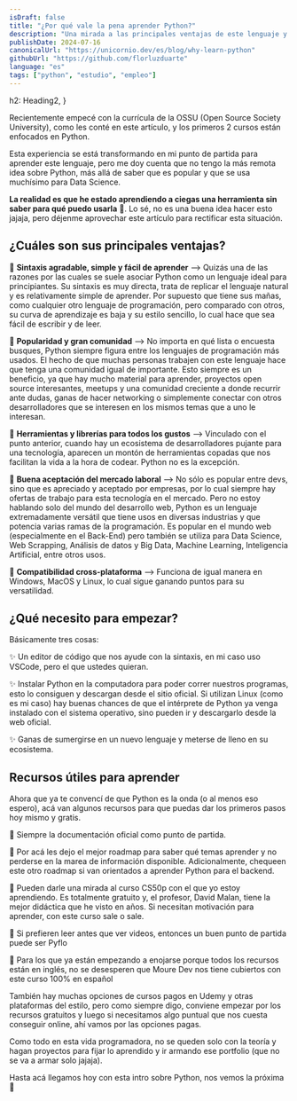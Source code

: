 ```yaml
---
isDraft: false
title: "¿Por qué vale la pena aprender Python?"
description: "Una mirada a las principales ventajas de este lenguaje y sus usos en IT"
publishDate: 2024-07-16
canonicalUrl: "https://unicornio.dev/es/blog/why-learn-python"
githubUrl: "https://github.com/florluzduarte"
language: "es"
tags: ["python", "estudio", "empleo"]
---
```

  h2: Heading2,
}

Recientemente empecé con la currícula de la OSSU (Open Source Society University), como <SimpleLink path="https://unicornio.dev/es/blog/ossu-post-1-getting-started">les conté en este artículo</SimpleLink>, y los primeros 2 cursos están enfocados en Python.  

Esta experiencia se está transformando en mi punto de partida para aprender este lenguaje, pero me doy cuenta que no tengo la más remota idea sobre Python, más allá de saber que es popular y que se usa muchísimo para Data Science.  

**La realidad es que he estado aprendiendo a ciegas una herramienta sin saber para qué puedo usarla** 🫠. Lo sé, no es una buena idea hacer esto jajaja, pero déjenme aprovechar este artículo para rectificar esta situación.  

## ¿Cuáles son sus principales ventajas?

🐍 **Sintaxis agradable, simple y fácil de aprender** --> Quizás una de las razones por las cuales se suele asociar Python como un lenguaje ideal para principiantes. Su sintaxis es muy directa, trata de replicar el lenguaje natural y es relativamente simple de aprender. Por supuesto que tiene sus mañas, como cualquier otro lenguaje de programación, pero comparado con otros, su curva de aprendizaje es baja y su estilo sencillo, lo cual hace que sea fácil de escribir y de leer. 

🐍 **Popularidad y gran comunidad** --> No importa en qué lista o encuesta busques, Python siempre figura entre los lenguajes de programación más usados. El hecho de que muchas personas trabajen con este lenguaje hace que tenga una comunidad igual de importante. Esto siempre es un beneficio, ya que hay mucho material para aprender, proyectos open source interesantes, meetups y una comunidad creciente a donde recurrir ante dudas, ganas de hacer networking o simplemente conectar con otros desarrolladores que se interesen en los mismos temas que a uno le interesan.  

🐍 **Herramientas y librerías para todos los gustos** --> Vinculado con el punto anterior, cuando hay un ecosistema de desarrolladores pujante para una tecnología, aparecen un montón de herramientas copadas que nos facilitan la vida a la hora de codear. Python no es la excepción.  

🐍 **Buena aceptación del mercado laboral** --> No sólo es popular entre devs, sino que es apreciado y aceptado por empresas, por lo cual siempre hay ofertas de trabajo para esta tecnología en el mercado. Pero no estoy hablando solo del mundo del desarrollo web, Python es un lenguaje extremadamente versátil que tiene usos en diversas industrias y que potencia varias ramas de la programación. Es popular en el mundo web (especialmente en el Back-End) pero también se utiliza para Data Science, Web Scrapping, Análisis de datos y Big Data, Machine Learning, Inteligencia Artificial, entre otros usos.  

🐍 **Compatibilidad cross-plataforma** --> Funciona de igual manera en Windows, MacOS y Linux, lo cual sigue ganando puntos para su versatilidad.  

## ¿Qué necesito para empezar?

Básicamente tres cosas: 

✨ Un editor de código que nos ayude con la sintaxis, en mi caso uso VSCode, pero el que ustedes quieran. 

✨ <SimpleLink path="https://www.python.org/downloads/">Instalar Python en la computadora</SimpleLink> para poder correr nuestros programas, esto lo consiguen y descargan desde el sitio oficial. Si utilizan Linux (como es mi caso) hay buenas chances de que el intérprete de Python ya venga instalado con el sistema operativo, sino pueden ir y descargarlo desde la web oficial.  

✨ Ganas de sumergirse en un nuevo lenguaje y meterse de lleno en su ecosistema.  

## Recursos útiles para aprender

Ahora que ya te convencí de que Python es la onda (o al menos eso espero), acá van algunos recursos para que puedas dar los primeros pasos hoy mismo y gratis.

💾 Siempre la <SimpleLink path="https://wiki.python.org/moin/BeginnersGuide">documentación oficial</SimpleLink> como punto de partida.  

💾 Por acá les dejo el <SimpleLink path="https://roadmap.sh/python">mejor roadmap</SimpleLink> para saber qué temas aprender y no perderse en la marea de información disponible. Adicionalmente, chequeen este otro roadmap si van orientados a aprender <SimpleLink path="https://roadmap.sh/backend">Python para el backend</SimpleLink>.  

💾 Pueden darle una mirada al <SimpleLink path="https://cs50.harvard.edu/python/2022/">curso CS50p con el que yo estoy aprendiendo</SimpleLink>. Es totalmente gratuito y, el profesor, David Malan, tiene la mejor didáctica que he visto en años. Si necesitan motivación para aprender, con este curso sale o sale.  

💾 Si prefieren leer antes que ver videos, entonces <SimpleLink path="https://pyflo.net/">un buen punto de partida puede ser Pyflo</SimpleLink>  

💾 Para los que ya están empezando a enojarse porque todos los recursos están en inglés, no se desesperen que <SimpleLink path="https://github.com/mouredev/Hello-Python">Moure Dev nos tiene cubiertos con este curso 100% en español</SimpleLink>  

También hay muchas opciones de cursos pagos en Udemy y otras plataformas del estilo, pero como siempre digo, conviene empezar por los recursos gratuitos y luego si necesitamos algo puntual que nos cuesta conseguir online, ahí vamos por las opciones pagas.   

Como todo en esta vida programadora, no se queden solo con la teoría y hagan proyectos para fijar lo aprendido y ir armando ese portfolio (que no se va a armar solo jajaja).  

Hasta acá llegamos hoy con esta intro sobre Python, nos vemos la próxima 👋
